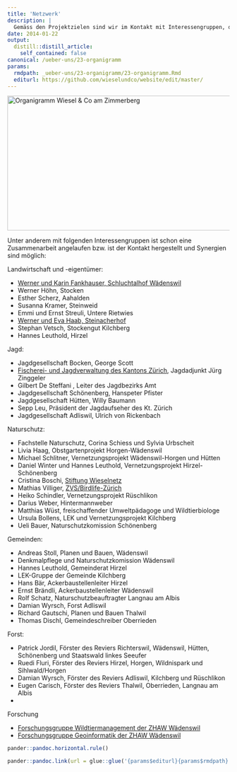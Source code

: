 ```yaml
---
title: 'Netzwerk'
description: |
  Gemäss den Projektzielen sind wir im Kontakt mit Interessengruppen, die Schnittstellen zu den Kleinraubtieren aufweisen und sich ebenfalls im Projekt einbringen möchten. Das Schema zeigt die Organisationsstruktur.
date: 2014-01-22
output:
  distill::distill_article:
    self_contained: false
canonical: /ueber-uns/23-organigramm
params:
  rmdpath: _ueber-uns/23-organigramm/23-organigramm.Rmd
  editurl: https://github.com/wieselundco/website/edit/master/
---
```


<img src="images/bilder/diverse/Organigramm_WiCoZ.png" width="553" height="305" alt="Organigramm Wiesel &amp; Co am Zimmerberg" />

Unter anderem mit folgenden Interessengruppen ist schon eine
Zusammenarbeit angelaufen bzw. ist der Kontakt hergestellt und Synergien
sind möglich:

Landwirtschaft und -eigentümer:

- [Werner und Karin Fankhauser, Schluchtalhof Wädenswil](http://www.schluchtalhof.ch/)
- Werner Höhn, Stocken
- Esther Scherz, Aahalden
- Susanna Kramer, Steinweid
- Emmi und Ernst Streuli, Untere Rietwies
- [Werner und Eva Haab, Steinacherhof](http://www.biohof-steinacher.ch)
- Stephan Vetsch, Stockengut Kilchberg
- Hannes Leuthold, Hirzel

  
Jagd:

- Jagdgesellschaft Bocken, George Scott
- [Fischerei- und Jagdverwaltung des Kantons Zürich](http://www.aln.zh.ch/internet/baudirektion/aln/de/fjv.html), Jagdadjunkt Jürg Zinggeler
- Gilbert De Steffani , Leiter des Jagdbezirks Amt
- Jagdgesellschaft Schönenberg, Hanspeter Pfister
- Jagdgesellschaft Hütten, Willy Baumann
- Sepp Leu, Präsident der Jagdaufseher des Kt. Zürich
- Jagdgesellschaft Adliswil, Ulrich von Rickenbach

  
Naturschutz:

- Fachstelle Naturschutz, Corina Schiess und Sylvia Urbscheit
- Livia Haag, Obstgartenprojekt Horgen-Wädenswil
- Michael Schlitner, Vernetzungsprojekt Wädenswil-Horgen und Hütten
- Daniel Winter und Hannes Leuthold, Vernetzungsprojekt Hirzel-Schönenberg
- Cristina Boschi, [Stiftung Wieselnetz](http://www.wieselnetz.ch/)
- Mathias Villiger, [ZVS/Birdlife-Zürich](http://www.birdlife-zuerich.ch)
- Heiko Schindler, Vernetzungsprojekt Rüschlikon
- Darius Weber, Hintermannweber
- Matthias Wüst, freischaffender Umweltpädagoge und Wildtierbiologe
- Ursula Bollens, LEK und Vernetzungsprojekt Kilchberg
- Ueli Bauer, Naturschutzkomission Schönenberg

  
Gemeinden:

- Andreas Stoll, Planen und Bauen, Wädenswil
- Denkmalpflege und Naturschutzkomission Wädenswil
- Hannes Leuthold, Gemeinderat Hirzel
- LEK-Gruppe der Gemeinde Kilchberg
- Hans Bär, Ackerbaustellenleiter Hirzel
- Ernst Brändli, Ackerbaustellenleiter Wädenswil
- Rolf Schatz, Naturschutzbeauftragter Langnau am Albis
- Damian Wyrsch, Forst Adliswil
- Richard Gautschi, Planen und Bauen Thalwil
- Thomas Dischl, Gemeindeschreiber Oberrieden

 

Forst:

- Patrick Jordil, Förster des Reviers Richterswil, Wädenswil, Hütten, Schönenberg und Staatswald linkes Seeufer
- Ruedi Fluri, Förster des Reviers Hirzel, Horgen, Wildnispark und Sihlwald/Horgen
- Damian Wyrsch, Förster des Reviers Adliswil, Kilchberg und Rüschlikon
- Eugen Carisch, Förster des Reviers Thalwil, Oberrieden, Langnau am Albis
-  

Forschung

- [Forschungsgruppe Wildtiermanagement der ZHAW Wädenswil](http://www.lsfm.zhaw.ch/de/science/institute-zentren/iunr-integrativeoekologie/wilma.html)
- [Forschungsgruppe Geoinformatik der ZHAW Wädenswil](http://www.lsfm.zhaw.ch/de/science/institute-zentren/iunr-integrativeoekologie/geoinformatik.html)

```r
pander::pandoc.horizontal.rule()

pander::pandoc.link(url = glue::glue('{params$editurl}{params$rmdpath}'),text = 'Artikel bearbeiten')
```

<!--http://wieselundco.ch/ueber-uns/23-organigramm-->

